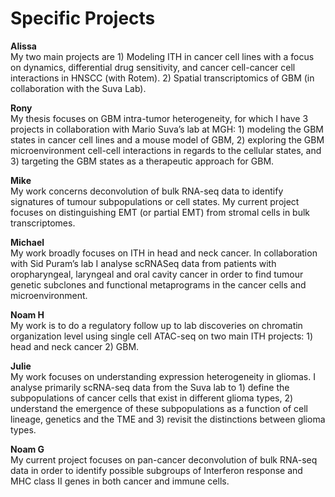 # Specific Projects {#projects}

**Alissa**  
My two main projects are 1) Modeling ITH in cancer cell lines with a focus on dynamics, differential drug sensitivity, and cancer cell-cancer cell interactions in HNSCC (with Rotem). 2) Spatial transcriptomics of GBM (in collaboration with the Suva Lab).

**Rony**  
My thesis focuses on GBM intra-tumor heterogeneity, for which I have 3 projects in collaboration with Mario Suva’s lab at MGH: 1) modeling the GBM states in cancer cell lines and a mouse model of GBM, 2) exploring the GBM microenvironment cell-cell interactions in regards to the cellular states, and 3) targeting the GBM states as a therapeutic approach for GBM.

**Mike**  
My work concerns deconvolution of bulk RNA-seq data to identify signatures of tumour subpopulations or cell states.  My current project focuses on distinguishing EMT (or partial EMT) from stromal cells in bulk transcriptomes.

**Michael**  
My work broadly focuses on ITH in head and neck cancer. In collaboration with Sid Puram’s lab I analyse scRNASeq data from patients with oropharyngeal, laryngeal and oral cavity cancer in order to find tumour genetic subclones and functional metaprograms in the cancer cells and microenvironment.

**Noam H**  
My work is to do a regulatory follow up to lab discoveries on chromatin organization level using single cell ATAC-seq on two main ITH projects: 1) head and neck cancer 2) GBM.

**Julie**  
My work focuses on understanding expression heterogeneity in gliomas. I analyse primarily scRNA-seq data from the Suva lab to 1) define the subpopulations of cancer cells that exist in different glioma types, 2) understand the emergence of these subpopulations as a function of cell lineage, genetics and the TME and 3) revisit the distinctions between glioma types. 

**Noam G**  
My current project focuses on pan-cancer deconvolution of bulk RNA-seq data in order to identify possible subgroups of Interferon response and MHC class II genes in both cancer and immune cells. 
